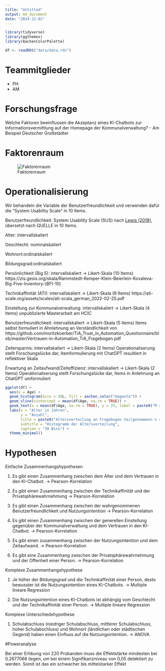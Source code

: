 ```yaml
---
title: "Untitled"
output: md_document
date: "2024-11-02"
---
```



```r
library(tidyverse)
library(ggthemes)
library(AachenColorPalette)

df <- readRDS("data/data.rds")
```




# Teammitglieder
* PH
* AM

# Forschungsfrage 
Welche Faktoren beeinflussen die Akzeptanz eines KI-Chatbots zur Informationsvermittlung auf der Homepage der Kommunalverwaltung? - Am Beispiel Deutscher Großstädter


# Faktorenraum
![Faktorenraum](readme_files/Faktorenraum.png)


# Operationalisierung

Wir behandeln die Variable der Benutzerfreundlichkeit und verwenden dafür die "System Usability Scale" in 10 Items.

Benutzerfreundlichkeit: System Usability Scale (SUS) nach [Lewis (2018)](https://doi.org/10.1080/10447318.2018.1455307 "Lewis, J. R. (2018). The System Usability Scale: Past, Present, and Future. International Journal of Human-Computer Interaction, 34(7), 577–590. https://doi.org/10.1080/10447318.2018.1455307"), übersetzt nach QUELLE in 10 Items.

Alter: intervallskaliert

Geschlecht: nominalskaliert

Wohnort:ordinalskaliert

Bildungsgrad:ordinalskaliert

Persönlichkeit (Big 5): intervallskaliert -> Likert-Skala (10 Items) https://zis.gesis.org/skala/Rammstedt-Kemper-Klein-Beierlein-Kovaleva-Big-Five-Inventory-(BFI-10)

Technikaffinität (ATI): intervallskaliert -> Likert-Skala (9 Items) https://ati-scale.org/assets/scales/ati-scala_german_2022-02-25.pdf

Einstellung zur Kommunalverwaltung: intervallskaliert -> Likert-Skala (4 Items) 
unpublizierte Masterarbeit am HCIC

Benutzerfreundlichkeit: intervallskaliert -> Likert-Skala (5 Items) 
Items selbst formuliert in Ahnlehnung an Verständlichkeit von https://github.com/moritzkoerber/TiA_Trust_in_Automation_Questionnaire/blob/master/Vertrauen-in-Automation_TiA_Fragebogen.pdf

Zeitersparnis: intervallskaliert -> Likert-Skala (2 Items) 
Operationaliserung stellt Forschungslücke dar, Itemformulierung mit ChatGPT resultiert in reflektiver Skala

Erwartung an Zeitaufwand/Zeiteffizienz: intervallskaliert -> Likert-Skala (2 Items) 
Operationaliserung stellt Forschungslücke dar, Items in Anlehnung an ChatGPT umformuliert

```r
ggplot(df) +
  aes(x = Age) +
  geom_histogram(bins = 30L, fill = aachen_color("magenta")) +
  geom_vline(xintercept = mean(df$Age, na.rm = TRUE)) +
  geom_text(x = mean(df$Age, na.rm = TRUE), y = 25, label = paste0("M = ", round(mean(df$Age, na.rm = TRUE), 2)), angle = 90 , vjust = 1.5) +
  labs(x = "Alter in Jahren", 
       y = "Anzahl", 
       title = paste0("Altersverteilung an Fragebogen teilgenommenn n = (", nrow(df), ")"),
       subtitle = "Histogramm der Altersverteilung", 
       caption = "30 Bins") +
  theme_minimal()
```

# Hypothesen 

Einfache Zusammenhangshypothesen

1. Es gibt einen Zusammenhang zwischen dem Alter und dem Vertrauen in den KI-Chatbot.
-> Pearson-Korrelation 

2. Es gibt einen Zusammenhang zwischen der Technikaffinität und der Privatsphärewahrnehmung
-> Pearson-Korrelation

3. Es gibt einen Zusammenhang zwischen der wahrgenommenen Benutzerfreundlichkeit und Nutzungsintention
-> Pearson-Korrelation 

4. Es gibt einen Zusammenhang zwischen der generellen Einstellung gegenüber der Kommunalverwaltung und dem Vertrauen in den KI-Chatbot.
-> Pearson-Korrelation

5. Es gibt einen zusammenhang zwischen der Nutzungsintention und dem Zeitaufwand. 
-> Pearson-Korrelation 


6. Es gibt eine Zusammenhang zwischen der Privatsphärewahrnehmung und der Offenheit einer Person. 
-> Pearson-Korrelation 

Komplexe Zusammenhangshypothese

1. Je höher der Bildungsgrad und die Technikaffinität einer Person, desto bewusster ist die Nutzungsintention eines KI-Chatbots.
-> Multiple lineare Regression

2. Die Nutzungsintention eines KI-Chatbots ist abhängig vom Geschlecht und der Technikaffinität einer Person.
-> Multiple lineare Regression 

Komplexe Unterschiedshypothese

1. Schulabschluss (niedriger Schulabschluss, mittlerer Schulabschluss, hoher Schulabschluss) und Wohnort (ländlichen oder städtischen Gegend) haben einen Einfluss auf die Nutzungsintention.
-> ANOVA

#Poweranalyse

Bei einer Erhbung von 220 Probanden muss die Effektstärke mindesten bei 0.2677066 liegen, um bei einem Signifikanzniveau von 0,05 detektiert zu werden. Somit ist das ein schwacher bis mittelstarker Effekt

